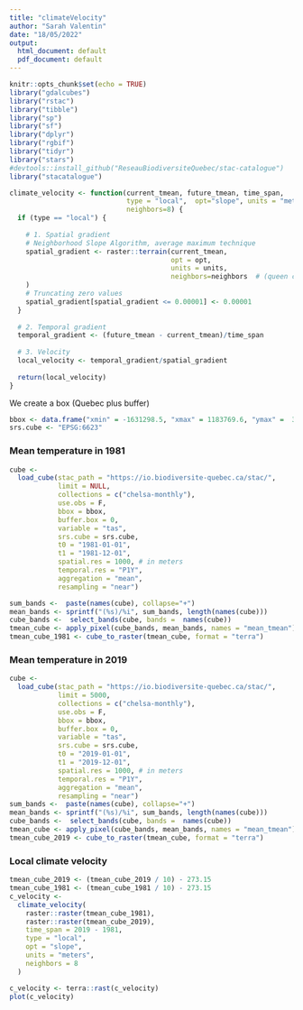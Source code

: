 ```yaml
---
title: "climateVelocity"
author: "Sarah Valentin"
date: "18/05/2022"
output:
  html_document: default
  pdf_document: default
---
```


```r
knitr::opts_chunk$set(echo = TRUE)
library("gdalcubes")
library("rstac")
library("tibble")
library("sp")
library("sf")
library("dplyr")
library("rgbif")
library("tidyr")
library("stars")
#devtools::install_github("ReseauBiodiversiteQuebec/stac-catalogue")
library("stacatalogue")
```

```r
climate_velocity <- function(current_tmean, future_tmean, time_span,
                             type = "local",  opt="slope", units = "meters", 
                             neighbors=8) { 
  if (type == "local") {
    
    # 1. Spatial gradient
    # Neighborhood Slope Algorithm, average maximum technique
    spatial_gradient <- raster::terrain(current_tmean,
                                        opt = opt,
                                        units = units,
                                        neighbors=neighbors  # (queen case) 
    )
    # Truncating zero values
    spatial_gradient[spatial_gradient <= 0.00001] <- 0.00001
  }
  
  # 2. Temporal gradient
  temporal_gradient <- (future_tmean - current_tmean)/time_span
  
  # 3. Velocity
  local_velocity <- temporal_gradient/spatial_gradient
  
  return(local_velocity)
}
```

We create a box (Quebec plus buffer)
```r
bbox <- data.frame("xmin" = -1631298.5, "xmax" = 1183769.6, "ymax" =  3202287.0,"ymin" = -945173.4 )
srs.cube <- "EPSG:6623" 
```


### Mean temperature in 1981
```r
cube <- 
  load_cube(stac_path = "https://io.biodiversite-quebec.ca/stac/",
            limit = NULL, 
            collections = c("chelsa-monthly"), 
            use.obs = F,
            bbox = bbox,
            buffer.box = 0,
            variable = "tas",
            srs.cube = srs.cube,
            t0 = "1981-01-01",
            t1 = "1981-12-01",
            spatial.res = 1000, # in meters
            temporal.res = "P1Y",
            aggregation = "mean",
            resampling = "near") 

sum_bands <-  paste(names(cube), collapse="+")
mean_bands <- sprintf("(%s)/%i", sum_bands, length(names(cube)))
cube_bands <-  select_bands(cube, bands =  names(cube))
tmean_cube <- apply_pixel(cube_bands, mean_bands, names = "mean_tmean")
tmean_cube_1981 <- cube_to_raster(tmean_cube, format = "terra")
```

### Mean temperature in 2019
```r
cube <- 
  load_cube(stac_path = "https://io.biodiversite-quebec.ca/stac/",
            limit = 5000, 
            collections = c("chelsa-monthly"), 
            use.obs = F,
            bbox = bbox,
            buffer.box = 0,
            variable = "tas",
            srs.cube = srs.cube,
            t0 = "2019-01-01",
            t1 = "2019-12-01",
            spatial.res = 1000, # in meters
            temporal.res = "P1Y",
            aggregation = "mean",
            resampling = "near") 
sum_bands <-  paste(names(cube), collapse="+")
mean_bands <- sprintf("(%s)/%i", sum_bands, length(names(cube)))
cube_bands <-  select_bands(cube, bands =  names(cube))
tmean_cube <- apply_pixel(cube_bands, mean_bands, names = "mean_tmean")
tmean_cube_2019 <- cube_to_raster(tmean_cube, format = "terra")
```

### Local climate velocity
```r
tmean_cube_2019 <- (tmean_cube_2019 / 10) - 273.15
tmean_cube_1981 <- (tmean_cube_1981 / 10) - 273.15
c_velocity <-
  climate_velocity(
    raster::raster(tmean_cube_1981),
    raster::raster(tmean_cube_2019),
    time_span = 2019 - 1981,
    type = "local",
    opt = "slope",
    units = "meters",
    neighbors = 8
  )

c_velocity <- terra::rast(c_velocity)
plot(c_velocity)
```